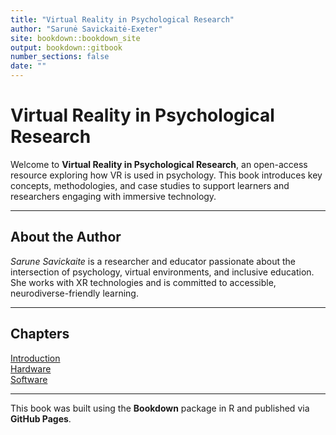 ```yaml
---
title: "Virtual Reality in Psychological Research"
author: "Sarunė Savickaitė-Exeter"
site: bookdown::bookdown_site
output: bookdown::gitbook
number_sections: false
date: ""
---
```


# Virtual Reality in Psychological Research

Welcome to **Virtual Reality in Psychological Research**, an open-access resource exploring how VR is used in psychology. This book introduces key concepts, methodologies, and case studies to support learners and researchers engaging with immersive technology.

---

## About the Author

*Sarune Savickaite* is a researcher and educator passionate about the intersection of psychology, virtual environments, and inclusive education. She works with XR technologies and is committed to accessible, neurodiverse-friendly learning.

---

## Chapters

[Introduction](01-intro.html)  
[Hardware](02-hardware.html)  
[Software](03-software.html)  

---

This book was built using the **Bookdown** package in R and published via **GitHub Pages**.

